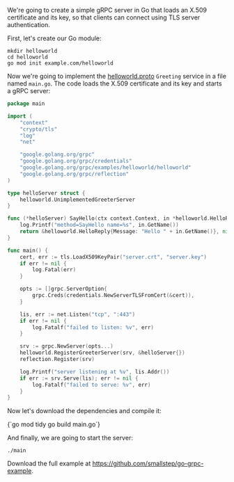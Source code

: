 We're going to create a simple gRPC server in Go that loads an X.509 certificate and its key,
so that clients can connect using TLS server authentication.

First, let's create our Go module:

```shell
mkdir helloworld
cd helloworld
go mod init example.com/helloworld
```

Now we're going to implement the [helloworld.proto](https://github.com/grpc/grpc-go/blob/master/examples/helloworld/helloworld/helloworld.proto) `Greeting` service in a file named `main.go`.
The code loads the X.509 certificate and its key
and starts a gRPC server:

```go
package main

import (
	"context"
	"crypto/tls"
	"log"
	"net"

	"google.golang.org/grpc"
	"google.golang.org/grpc/credentials"
	"google.golang.org/grpc/examples/helloworld/helloworld"
	"google.golang.org/grpc/reflection"
)

type helloServer struct {
	helloworld.UnimplementedGreeterServer
}

func (*helloServer) SayHello(ctx context.Context, in *helloworld.HelloRequest) (*helloworld.HelloReply, error) {
	log.Printf("method=SayHello name=%s", in.GetName())
	return &helloworld.HelloReply{Message: "Hello " + in.GetName()}, nil
}

func main() {
	cert, err := tls.LoadX509KeyPair("server.crt", "server.key")
	if err != nil {
		log.Fatal(err)
	}

	opts := []grpc.ServerOption{
		grpc.Creds(credentials.NewServerTLSFromCert(&cert)),
	}

	lis, err := net.Listen("tcp", ":443")
	if err != nil {
		log.Fatalf("failed to listen: %v", err)
	}

	srv := grpc.NewServer(opts...)
	helloworld.RegisterGreeterServer(srv, &helloServer{})
	reflection.Register(srv)

	log.Printf("server listening at %v", lis.Addr())
	if err := srv.Serve(lis); err != nil {
		log.Fatalf("failed to serve: %v", err)
	}
}
```

Now let's download the dependencies and compile it:

<CodeBlock language="shell" copyText="go mod tidy && go build main.go">
{`go mod tidy
go build main.go`}
</CodeBlock>

And finally, we are going to start the server:

```shell
./main
```

Download the full example at https://github.com/smallstep/go-grpc-example.